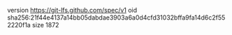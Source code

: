 version https://git-lfs.github.com/spec/v1
oid sha256:21f44e4137a14bb05dabdae3903a6a0d4cfd31032bffa9fa14d6c2f552220f1a
size 1872
